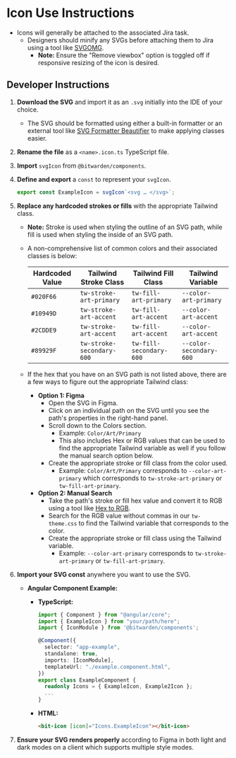 

<Meta of={stories} />

# Icon Use Instructions

- Icons will generally be attached to the associated Jira task.
  - Designers should minify any SVGs before attaching them to Jira using a tool like
    [SVGOMG](https://jakearchibald.github.io/svgomg/).
    - **Note:** Ensure the "Remove viewbox" option is toggled off if responsive resizing of the icon
      is desired.

## Developer Instructions

1. **Download the SVG** and import it as an `.svg` initially into the IDE of your choice.

   - The SVG should be formatted using either a built-in formatter or an external tool like
     [SVG Formatter Beautifier](https://codebeautify.org/svg-formatter-beautifier) to make applying
     classes easier.

2. **Rename the file** as a `<name>.icon.ts` TypeScript file.

3. **Import** `svgIcon` from `@bitwarden/components`.

4. **Define and export** a `const` to represent your `svgIcon`.

   ```typescript
   export const ExampleIcon = svgIcon`<svg … </svg>`;
   ```

5. **Replace any hardcoded strokes or fills** with the appropriate Tailwind class.

   - **Note:** Stroke is used when styling the outline of an SVG path, while fill is used when
     styling the inside of an SVG path.

   - A non-comprehensive list of common colors and their associated classes is below:

     | Hardcoded Value | Tailwind Stroke Class     | Tailwind Fill Class     | Tailwind Variable       |
     | --------------- | ------------------------- | ----------------------- | ----------------------- |
     | `#020F66`       | `tw-stroke-art-primary`   | `tw-fill-art-primary`   | `--color-art-primary`   |
     | `#10949D`       | `tw-stroke-art-accent`    | `tw-fill-art-accent`    | `--color-art-accent`    |
     | `#2CDDE9`       | `tw-stroke-art-accent`    | `tw-fill-art-accent`    | `--color-art-accent`    |
     | `#89929F`       | `tw-stroke-secondary-600` | `tw-fill-secondary-600` | `--color-secondary-600` |

   - If the hex that you have on an SVG path is not listed above, there are a few ways to figure out
     the appropriate Tailwind class:

     - **Option 1: Figma**
       - Open the SVG in Figma.
       - Click on an individual path on the SVG until you see the path's properties in the
         right-hand panel.
       - Scroll down to the Colors section.
         - Example: `Color/Art/Primary`
         - This also includes Hex or RGB values that can be used to find the appropriate Tailwind
           variable as well if you follow the manual search option below.
       - Create the appropriate stroke or fill class from the color used.
         - Example: `Color/Art/Primary` corresponds to `--color-art-primary` which corresponds to
           `tw-stroke-art-primary` or `tw-fill-art-primary`.
     - **Option 2: Manual Search**
       - Take the path's stroke or fill hex value and convert it to RGB using a tool like
         [Hex to RGB](https://www.rgbtohex.net/hex-to-rgb/).
       - Search for the RGB value without commas in our `tw-theme.css` to find the Tailwind variable
         that corresponds to the color.
       - Create the appropriate stroke or fill class using the Tailwind variable.
         - Example: `--color-art-primary` corresponds to `tw-stroke-art-primary` or
           `tw-fill-art-primary`.

6. **Import your SVG const** anywhere you want to use the SVG.

   - **Angular Component Example:**

     - **TypeScript:**

       ```typescript
       import { Component } from "@angular/core";
       import { ExampleIcon } from "your/path/here";
       import { IconModule } from '@bitwarden/components';

       @Component({
         selector: "app-example",
         standalone: true,
         imports: [IconModule],
         templateUrl: "./example.component.html",
       })
       export class ExampleComponent {
         readonly Icons = { ExampleIcon, Example2Icon };
         ...
       }
       ```

     - **HTML:**
       ```html
       <bit-icon [icon]="Icons.ExampleIcon"></bit-icon>
       ```

7. **Ensure your SVG renders properly** according to Figma in both light and dark modes on a client
   which supports multiple style modes.
